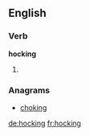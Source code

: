 ==English==

===Verb===
'''hocking'''
# {{present participle of|[[hock]]}}

===Anagrams===
* [[choking#English|choking]]

[[de:hocking]]
[[fr:hocking]]